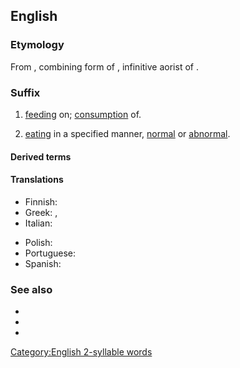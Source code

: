 {{DEFAULTSORT:phagy}}
==English==
{{wikipedia}}

===Etymology===
From {{uder|en|grc|-φαγία}}, combining form of {{m|grc|φαγεῖν||to eat}}, infinitive aorist of {{m|grc|ἐσθίω||I eat}}.

===Suffix===
{{en-suffix}}

# {{lb|en|forming nouns}} [[feeding]] on; [[consumption]] of.
# {{lb|en|forming nouns}} [[eat]]ing in a specified manner, [[normal]] or [[abnormal]].

====Derived terms====
{{col4|en|title=feeding on, consumption of
|adelphophagy
|androphagy
|autocoprophagy
|autophagy
|bacteriophagy
|coprophagy
|embryophagy
|encephalophagy
|endophagy
|entomophagy
|exophagy
|foliophagy
|geophagy
|hematophagy
|hippophagy
|lepidophagy
|matriphagy
|monophagy
|myrmecophagy
|oligophagy
|phytophagy
|polyphagy
|placentophagy
|necrophagy
|oophagy
|ophiophagy
|paedophagy
|rhizophagy
|rhypophagy
|saprophagy
|theophagy
|xerophagy
|xylophagy
|zoophagy
}}

{{col4|en|title=feeding in a specific manner
|allotriophagy
|dysphagy
|poltophagy
|psomophagy
}}

====Translations====
{{trans-top|the consumption of}}
* Finnish: {{t|fi|-fagia}}
* Greek: {{t+|el|-φαγία|f}}, {{t|el|φαγίες|f-p}}
* Italian: {{t+|it|-fagia|f}}
{{trans-mid}}
* Polish: {{t+|pl|-fagia|f}}
* Portuguese: {{t|pt|-fagia|f}}
* Spanish: {{t+|es|-fagia|f}}
{{trans-bottom}}

===See also===
* {{l|en|-phage}}
* {{l|en|-phagous}}
* {{l|en|-vore}}

[[Category:English 2-syllable words]]